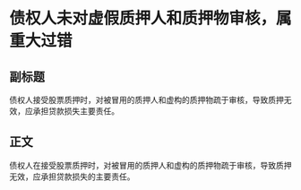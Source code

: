 # 债权人未对虚假质押人和质押物审核，属重大过错
## 副标题
债权人接受股票质押时，对被冒用的质押人和虚构的质押物疏于审核，导致质押无效，应承担贷款损失主要责任。
## 正文
债权人在接受股票质押时，对被冒用的质押人和虚构的质押物疏于审核，导致质押无效，应承担贷款损失的主要责任。
